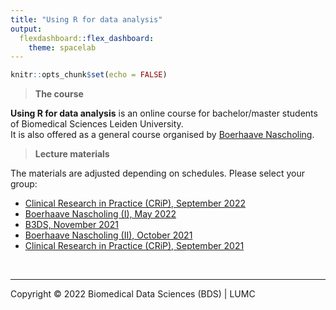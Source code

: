 ```yaml
---
title: "Using R for data analysis"
output: 
  flexdashboard::flex_dashboard:
    theme: spacelab
---
```


```r
knitr::opts_chunk$set(echo = FALSE)
```

> **The course**

**Using R for data analysis** is an online course for bachelor/master students of Biomedical Sciences Leiden University.  
It is also offered as a general course organised by [Boerhaave Nascholing](https://www.boerhaavenascholing.nl/).  

> **Lecture materials**

The materials are adjusted depending on schedules. Please select your group:

- [Clinical Research in Practice (CRiP),  September 2022](CRIP_202209)
- [Boerhaave Nascholing (I),  May 2022](Boerhaave_202205)
- [B3DS,  November 2021](B3DS_202111)
- [Boerhaave Nascholing (II),  October 2021](Boerhaave_202110)
- [Clinical Research in Practice (CRiP),  September 2021](CRIP_202109)


<br/>
<hr>
<p style="blockquote">Copyright &copy; 2022 Biomedical Data Sciences (BDS) | LUMC</p>
